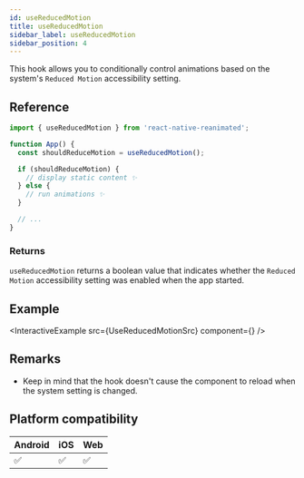 ```yaml
---
id: useReducedMotion
title: useReducedMotion
sidebar_label: useReducedMotion
sidebar_position: 4
---
```


This hook allows you to conditionally control animations based on the system's `Reduced Motion` accessibility setting.

## Reference

```javascript
import { useReducedMotion } from 'react-native-reanimated';

function App() {
  const shouldReduceMotion = useReducedMotion();

  if (shouldReduceMotion) {
    // display static content ✨
  } else {
    // run animations ✨
  }

  // ...
}
```

### Returns

`useReducedMotion` returns a boolean value that indicates whether the `Reduced Motion` accessibility setting was enabled when the app started.

## Example


<InteractiveExample
  src={UseReducedMotionSrc}
  component={<UseReducedMotion />}
/>

## Remarks

- Keep in mind that the hook doesn't cause the component to reload when the system setting is changed.

## Platform compatibility

<div className="compatibility">

| Android | iOS | Web |
| ------- | --- | --- |
| ✅      | ✅  | ✅  |

</div>
